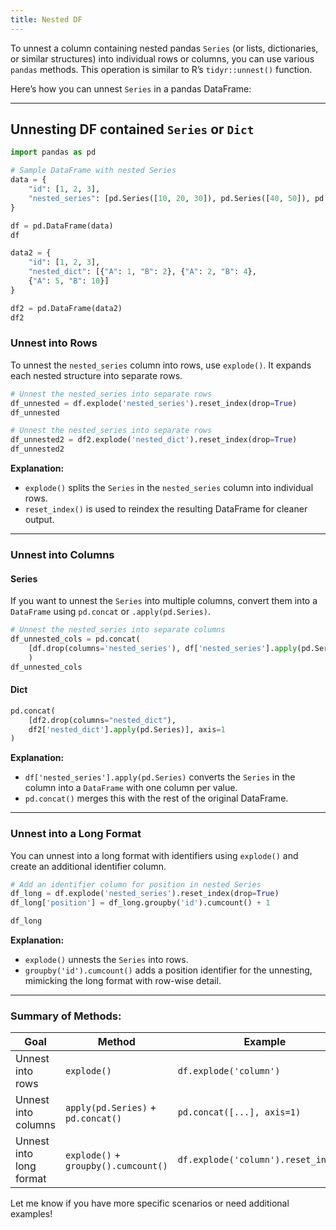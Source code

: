 ```yaml
---
title: Nested DF
---
```


To unnest a column containing nested pandas `Series` (or lists, dictionaries, or similar structures) into individual rows or columns, you can use various `pandas` methods. This operation is similar to R's `tidyr::unnest()` function.

Here’s how you can unnest `Series` in a pandas DataFrame:

---

## Unnesting DF contained `Series` or `Dict`

```python
import pandas as pd

# Sample DataFrame with nested Series
data = {
    "id": [1, 2, 3],
    "nested_series": [pd.Series([10, 20, 30]), pd.Series([40, 50]), pd.Series([60])]
}

df = pd.DataFrame(data)
df
```


```python
data2 = {
    "id": [1, 2, 3],
    "nested_dict": [{"A": 1, "B": 2}, {"A": 2, "B": 4},
    {"A": 5, "B": 10}]
}

df2 = pd.DataFrame(data2)
df2
```

### Unnest into Rows

To unnest the `nested_series` column into rows, use `explode()`. It expands each nested structure into separate rows.


```python
# Unnest the nested_series into separate rows
df_unnested = df.explode('nested_series').reset_index(drop=True)
df_unnested
```

```python
# Unnest the nested_series into separate rows
df_unnested2 = df2.explode('nested_dict').reset_index(drop=True)
df_unnested2
```


**Explanation:**

- `explode()` splits the `Series` in the `nested_series` column into individual rows.
- `reset_index()` is used to reindex the resulting DataFrame for cleaner output.

---

### Unnest into Columns

#### Series

If you want to unnest the `Series` into multiple columns, convert them into a `DataFrame` using `pd.concat` or `.apply(pd.Series)`.

```python
# Unnest the nested_series into separate columns
df_unnested_cols = pd.concat(
    [df.drop(columns='nested_series'), df['nested_series'].apply(pd.Series)], axis=1
    )
df_unnested_cols
```


#### Dict

```python
pd.concat(
    [df2.drop(columns="nested_dict"),
    df2['nested_dict'].apply(pd.Series)], axis=1
)
```


**Explanation:**

- `df['nested_series'].apply(pd.Series)` converts the `Series` in the column into a `DataFrame` with one column per value.
- `pd.concat()` merges this with the rest of the original DataFrame.

---

### Unnest into a Long Format

You can unnest into a long format with identifiers using `explode()` and create an additional identifier column.


```python
# Add an identifier column for position in nested Series
df_long = df.explode('nested_series').reset_index(drop=True)
df_long['position'] = df_long.groupby('id').cumcount() + 1

df_long
```

**Explanation:**

- `explode()` unnests the `Series` into rows.
- `groupby('id').cumcount()` adds a position identifier for the unnesting, mimicking the long format with row-wise detail.

---

### Summary of Methods:

| **Goal**                    | **Method**                                             | **Example**                              |
|-----------------------------|-------------------------------------------------------|------------------------------------------|
| Unnest into rows            | `explode()`                                           | `df.explode('column')`                   |
| Unnest into columns         | `apply(pd.Series)` + `pd.concat()`                    | `pd.concat([...], axis=1)`               |
| Unnest into long format     | `explode()` + `groupby().cumcount()`                  | `df.explode('column').reset_index()`     |

Let me know if you have more specific scenarios or need additional examples!